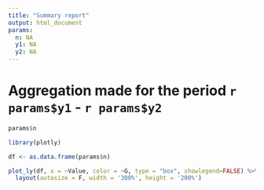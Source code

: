 ```yaml
---
title: "Summary report"
output: html_document
params:
  n: NA
  y1: NA
  y2: NA
---
```


# Aggregation made for the period `r params$y1` - `r params$y2`

```r
params$n
```

```r
library(plotly)

df <- as.data.frame(params$n)

plot_ly(df, x = ~Value, color = ~G, type = "box", showlegend=FALSE) %>%
  layout(autosize = F, width = '300%', height = '200%')
```


